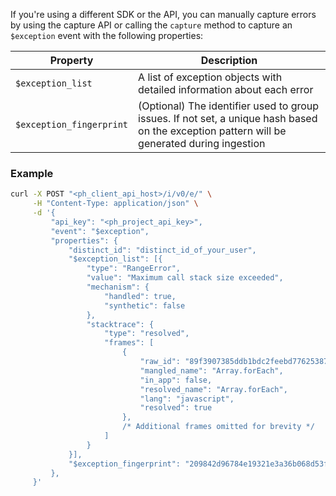 If you're using a different SDK or the API, you can manually capture errors by using the capture API or calling the `capture` method to capture an `$exception` event with the following properties:

| Property | Description |
|----------|-------------|
| `$exception_list` | A list of exception objects with detailed information about each error |
| `$exception_fingerprint` | (Optional) The identifier used to group issues. If not set, a unique hash based on the exception pattern will be generated during ingestion |

### Example

```bash
curl -X POST "<ph_client_api_host>/i/v0/e/" \
     -H "Content-Type: application/json" \
     -d '{
         "api_key": "<ph_project_api_key>",
         "event": "$exception",
         "properties": {
             "distinct_id": "distinct_id_of_your_user",
             "$exception_list": [{
                 "type": "RangeError",
                 "value": "Maximum call stack size exceeded",
                 "mechanism": {
                     "handled": true,
                     "synthetic": false
                 },
                 "stacktrace": {
                     "type": "resolved",
                     "frames": [
                         {
                             "raw_id": "89f3907385ddb1bdc2feebd77625387d685e3da2f9a68bcf2634e3b3b39122e51f895e5c880def374525c558899b2e90eed214900ff9c8f949243e4b79eb32a9",
                             "mangled_name": "Array.forEach",
                             "in_app": false,
                             "resolved_name": "Array.forEach",
                             "lang": "javascript",
                             "resolved": true
                         },
                         /* Additional frames omitted for brevity */
                     ]
                 }
             }],
             "$exception_fingerprint": "209842d96784e19321e3a36b068d53fff7a01ebcb1da9e98df35c4c49db0b4f3b62aea7ee25a714470e61f8d36b4716f227f241c153477e5fa9adfda64ce9f71"
         },
     }'
```